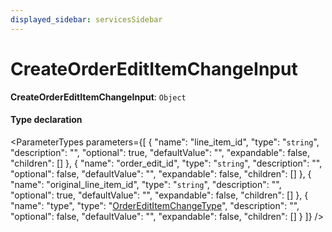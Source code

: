 ```yaml
---
displayed_sidebar: servicesSidebar
---
```



# CreateOrderEditItemChangeInput

 **CreateOrderEditItemChangeInput**: `Object`

#### Type declaration

<ParameterTypes parameters={[
  {
    "name": "line_item_id",
    "type": "`string`",
    "description": "",
    "optional": true,
    "defaultValue": "",
    "expandable": false,
    "children": []
  },
  {
    "name": "order_edit_id",
    "type": "`string`",
    "description": "",
    "optional": false,
    "defaultValue": "",
    "expandable": false,
    "children": []
  },
  {
    "name": "original_line_item_id",
    "type": "`string`",
    "description": "",
    "optional": true,
    "defaultValue": "",
    "expandable": false,
    "children": []
  },
  {
    "name": "type",
    "type": "[OrderEditItemChangeType](../enums/OrderEditItemChangeType.mdx)",
    "description": "",
    "optional": false,
    "defaultValue": "",
    "expandable": false,
    "children": []
  }
]} />
